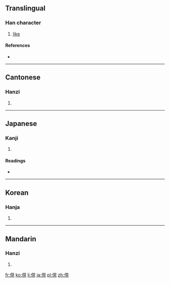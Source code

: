 {{also|伣}}
==Translingual==

===Han character===
{{Han char|rn=9|rad=人|as=07|sn=9|four=2621<sub>0</sub>|canj=人月山山 (OBUU)|ids=⿰[[亻]][[見]]}}

# [[like]]

====References====
* {{Han ref|kx=0104.280|dkj=00686|dj=0221.120|hdz=10161.010|uh=4FD4|ud=20436|bh=CDE4|bd=52708}}

----

==Cantonese==

===Hanzi===
{{yue-hanzi|jyut=jin5|y=yin5|sim=伣}}

# {{defn|lang=yue|sort=人07}}

----

==Japanese==

===Kanji===
{{ja-kanji|grade=|rs=人07}}

# {{defn|lang=ja|sort=人07}}

====Readings====
* {{ja-readings|on=[[けん]] (ken)|kun=[[うかがう]] (ukagau)}}

----

==Korean==

===Hanja===
{{ko-hanja|hangeul=현|rv=hyeon|mr=hyŏn}}

# {{defn|lang=ko|sort=人07}}

----

==Mandarin==

===Hanzi===
{{cmn-hanzi|sim=伣|pin=[[xiàn]] ([[xian4]])|wg=hsien<sup>4</sup>}}

# {{defn|lang=cmn|sort=人07}}

[[fr:俔]]
[[ko:俔]]
[[li:俔]]
[[ja:俔]]
[[pl:俔]]
[[zh:俔]]